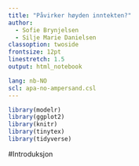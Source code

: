 ```yaml
---
title: "Påvirker høyden inntekten?"
author:
  - Sofie Brynjelsen
  - Silje Marie Danielsen
classoption: twoside
frontsize: 12pt
linestretch: 1.5
output: html_notebook

lang: nb-NO
scl: apa-no-ampersand.csl
---
```



```r
library(modelr)
library(ggplot2)
library(knitr)
library(tinytex)
library(tidyverse)


```


#Introduksjon
